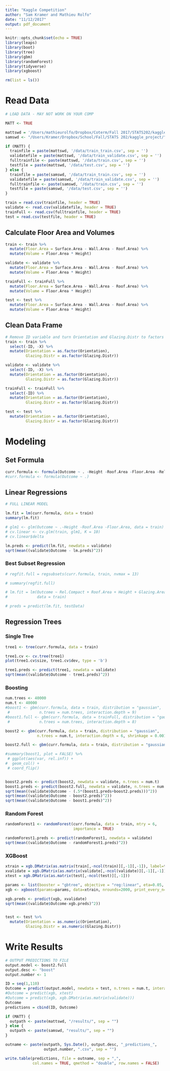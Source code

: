 ```yaml
---
title: "Kaggle Competition"
author: "Sam Kramer and Mathieu Rolfo"
date: "11/12/2017"
output: pdf_document
---
```


```r
knitr::opts_chunk$set(echo = TRUE)
library(leaps)
library(boot)
library(tree)
library(gbm)
library(randomForest)
library(tidyverse)
library(xgboost)
```


```r
rm(list = ls())
```

# Read Data
```r
# LOAD DATA - MAY NOT WORK ON YOUR COMP

MATT <- TRUE

mattswd = '/Users/mathieurolfo/Dropbox/Coterm/Fall 2017/STATS202/kaggle_project'
samswd <- "/Users/Kramer/Dropbox/School/Fall/STATS 202/kaggle_project/"

if (MATT) {
  trainfile = paste(mattswd, '/data/train_train.csv', sep = '')
  validatefile = paste(mattswd, '/data/train_validate.csv', sep = '')
  fulltrainfile <- paste(mattswd, '/data/train.csv', sep = '')
  testfile = paste(mattswd, '/data/test.csv', sep = '')
} else {
  trainfile = paste(samswd, '/data/train_train.csv', sep = '')
  validatefile = paste(samswd, '/data/train_validate.csv', sep = '')
  fulltrainfile <- paste(samswd, '/data/train.csv', sep = '')
  testfile = paste(samswd, '/data/test.csv', sep = '')
}

train = read.csv(trainfile, header = TRUE)
validate <- read.csv(validatefile, header = TRUE)
trainFull <- read.csv(fulltrainfile, header = TRUE)
test = read.csv(testfile, header = TRUE)
```


## Calculate Floor Area and Volumes
```r
train <- train %>%
  mutate(Floor.Area = Surface.Area - Wall.Area - Roof.Area) %>%
  mutate(Volume = Floor.Area * Height)

validate <- validate %>% 
  mutate(Floor.Area = Surface.Area - Wall.Area - Roof.Area) %>%
  mutate(Volume = Floor.Area * Height)

trainFull <- trainFull %>%
  mutate(Floor.Area = Surface.Area - Wall.Area - Roof.Area) %>%
  mutate(Volume = Floor.Area * Height)

test <- test %>% 
  mutate(Floor.Area = Surface.Area - Wall.Area - Roof.Area) %>%
  mutate(Volume = Floor.Area * Height)
```

## Clean Data Frame

```r
# Remove ID variable and turn Orientation and Glazing.Distr to factors
train <- train %>% 
  select(-ID, -X) %>% 
  mutate(Orientation = as.factor(Orientation),
         Glazing.Distr = as.factor(Glazing.Distr))

validate <- validate %>% 
  select(-ID, -X) %>% 
  mutate(Orientation = as.factor(Orientation),
         Glazing.Distr = as.factor(Glazing.Distr))

trainFull <- trainFull %>% 
  select(-ID) %>% 
  mutate(Orientation = as.factor(Orientation),
         Glazing.Distr = as.factor(Glazing.Distr))

test <- test %>% 
  mutate(Orientation = as.factor(Orientation),
         Glazing.Distr = as.factor(Glazing.Distr))
```



# Modeling

## Set Formula
```r
curr.formula <- formula(Outcome ~ . -Height -Roof.Area -Floor.Area -Rel.Compact)
#curr.formula <- formula(Outcome ~ .)
```


## Linear Regressions
```r
# FULL LINEAR MODEL

lm.fit = lm(curr.formula, data = train)
summary(lm.fit)

# glm1 <- glm(Outcome ~ .-Height -Roof.Area -Floor.Area, data = train)
# cv.linear <- cv.glm(train, glm1, K = 10)
# cv.linear$delta

lm.preds <- predict(lm.fit, newdata = validate)
sqrt(mean((validate$Outcome - lm.preds)^2))
```

### Best Subset Regression
```r
# regfit.full = regsubsets(curr.formula, train, nvmax = 13)

# summary(regfit.full)

# lm.fit = lm(Outcome ~ Rel.Compact + Roof.Area + Height + Glazing.Area, 
#             data = train)

# preds = predict(lm.fit, testData)
```

## Regression Trees

### Single Tree

```r
tree1 <- tree(curr.formula, data = train)

tree1.cv <- cv.tree(tree1)
plot(tree1.cv$size, tree1.cv$dev, type = 'b')

tree1.preds <- predict(tree1, newdata = validate)
sqrt(mean((validate$Outcome - tree1.preds)^2))
```

### Boosting

```r
num.trees <- 40000
num.t <- 40000
#boost1 <- gbm(curr.formula, data = train, distribution = "gaussian",
 #             n.trees = num.trees, interaction.depth = 9)
#boost1.full <- gbm(curr.formula, data = trainFull, distribution = "gaussian",
 #             n.trees = num.trees, interaction.depth = 8)

boost2 <- gbm(curr.formula, data = train, distribution = "gaussian",
              n.trees = num.t, interaction.depth = 6, shrinkage = 0.001, n.minobsinnode = 7)

boost2.full <- gbm(curr.formula, data = train, distribution = "gaussian", n.trees = num.t, interaction.depth = 6, shrinkage=0.001, n.minobsinnode = 13)

#summary(boost1, plot = FALSE) %>% 
 # ggplot(aes(var, rel.inf)) +
#  geom_col() +
 # coord_flip()


boost2.preds <- predict(boost2, newdata = validate, n.trees = num.t)
boost1.preds <- predict(boost2.full, newdata = validate, n.trees = num.t)
sqrt(mean((validate$Outcome - (.5*(boost1.preds+boost2.preds)))^2))
sqrt(mean((validate$Outcome - boost2.preds)^2))
sqrt(mean((validate$Outcome - boost1.preds)^2))
```

### Random Forest

```r
randomForest1 <- randomForest(curr.formula, data = train, mtry = 6,
                              importance = TRUE)

randomForest1.preds <- predict(randomForest1, newdata = validate)
sqrt(mean((validate$Outcome - randomForest1.preds)^2))
```

### XGBoost
```r

xtrain = xgb.DMatrix(as.matrix(train[,-ncol(train)][,-1][,-1]), label=train$Outcome)
xvalidate = xgb.DMatrix(as.matrix(validate[,-ncol(validate)][,-1][,-1]), label=validate$Outcome)
xtest = xgb.DMatrix(as.matrix(test[,-ncol(test)][,-1]))

params <- list(booster = "gbtree", objective = "reg:linear", eta=0.05, gamma=.04, max_depth=6, min_child_weight=1, subsample=1, colsample_bytree=1)
xgb <- xgboost(params=params, data=xtrain, nrounds=2000, print_every_n=1000, maximize=F,eval_metric="rmse"  , verbose=1)

xgb.preds <- predict(xgb, xvalidate)
sqrt(mean((validate$Outcome-xgb.preds)^2))


test <- test %>% 
  mutate(Orientation = as.numeric(Orientation),
         Glazing.Distr = as.numeric(Glazing.Distr))
```

# Write Results

```r
# OUTPUT PREDICTIONS TO FILE
output.model <- boost2.full
output.desc <- "boost"
output.number <- 1

ID = seq(1,110)
Outcome = predict(output.model, newdata = test, n.trees = num.t, interaction.depth = 6, shrinkage = 0.001, n.minobsinnode = 7)
#Outcome = predict(xgb, xtest)
#Outcome = predict(xgb, xgb.DMatrix(as.matrix(validate)))
Outcome
predictions = cbind(ID, Outcome)

if (MATT) {
  outpath <- paste(mattswd, "/results/", sep = "")
} else {
  outpath <- paste(samswd, "results/", sep = "")
}

outname <- paste(outpath, Sys.Date(), output.desc, "_predictions_", 
                 output.number, ".csv", sep = "")

write.table(predictions, file = outname, sep = ",", 
            col.names = TRUE, qmethod = "double", row.names = FALSE)
```